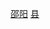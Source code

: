 {{Catnav|頁面分類|...|中国县份|中国各省县份|湖南省县份}}
{{Catnav|頁面分類|...|湖南行政区划|湖南省县级行政区|湖南省县份}}
{{Catnav|頁面分類|...|湖南市州|湖南地级市|邵阳|邵阳行政区划|邵阳区县市}}
{{catmore|邵东县|湖南省邵东县}}

[[Category:湖南省县份|邵阳]]
[[Category:邵阳区县市|县]]